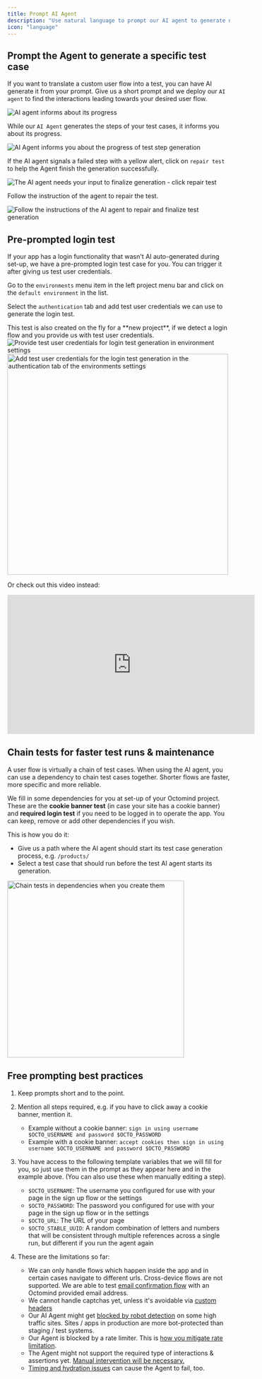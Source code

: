 ```yaml
---
title: Prompt AI Agent
description: "Use natural language to prompt our AI agent to generate new tests"
icon: "language"
---
```


## Prompt the Agent to generate a specific test case

If you want to translate a custom user flow into a test, you can have AI generate it from your prompt. Give us a short prompt and we deploy our `AI agent` to find the interactions leading towards your desired user flow.

<Frame caption="Create a new test case by prompting the AI agent, 07/2024">
  <img
    src="/images/build/create-test-prompting.png"
    alt="AI agent informs about its progress"
  />
</Frame>

While our `AI Agent` generates the steps of your test cases, it informs you about its progress.

<Frame caption="AI Agent informs about the progress of test step generation, 07/2024">
  <img
    src="/images/build/AI-Agent-generating-steps.png"
    alt="AI Agent informs you about the progress of test step generation"
  />
</Frame>

If the AI agent signals a failed step with a yellow alert, click on `repair test` to help the Agent finish the generation successfully.

<Frame caption="The AI agent needs help your input to finalize generation - click repair test, 05/2025">
  <img
    src="/images/build/repair-yellow-test.png"
    alt="The AI agent needs your input to finalize generation - click repair test"
  />
</Frame>

Follow the instruction of the agent to repair the test.

<Frame caption="Follow the instructions of the AI agent to repair and finalize test generation, 05/2025">
  <img
    src="/images/build/repair-mode.png"
    alt="Follow the instructions of the AI agent to repair and finalize test generation"
  />
</Frame>

## Pre-prompted login test

If your app has a login functionality that wasn't AI auto-generated during set-up, we have a pre-prompted login test case for you. You can trigger it after giving us test user credentials.

Go to the `environments` menu item in the left project menu bar and click on the `default environment` in the list.

Select the `authentication` tab and add test user credentials we can use to generate the login test.

<Tip>
This test is also created on the fly for a **new project**, if we detect a login flow and you provide us with test user credentials.

</Tip>

<div class="mt-8" />

<Frame caption="Provide test user credentials for login test generation in environment settings, 05/2025">
  <img
    src="/images/build/environments-default-settings.png"
    alt="Provide test user credentials for login test generation in environment settings"
  />
</Frame>

<div class="mt-8" />

<Frame caption="Add test user credentials for the login test generation in the authentication tab of the environments settings, 05/2025">
  <img
    src="/images/build/pre-prompted-login-test.png"
    alt="Add test user credentials for the login test generation in the authentication tab of the environments settings"
    width="500"
  />
</Frame>

Or check out this video instead:

<iframe
  width="560"
  height="315"
  src="https://www.youtube.com/embed/zUMeZ7sXdqc?si=a1nm8Pv_Hez3HNjK"
  title="YouTube video player"
  frameborder="0"
  allow="accelerometer; autoplay; clipboard-write; encrypted-media; gyroscope; picture-in-picture; web-share"
  referrerpolicy="strict-origin-when-cross-origin"
  allowfullscreen
></iframe>

## Chain tests for faster test runs & maintenance

A user flow is virtually a chain of test cases. When using the AI agent, you can use a dependency to chain test cases together. Shorter flows are faster, more specific and more reliable.

We fill in some dependencies for you at set-up of your Octomind project. These are the **cookie banner test** (in case your site has a cookie banner) and **required login test** if you need to be logged in to operate the app.
You can keep, remove or add other dependencies if you wish.

This is how you do it:

- Give us a path where the AI agent should start its test case generation process, e.g. `/products/`
- Select a test case that should run before the test AI agent starts its generation.

<Frame caption="Chain tests in dependencies when you create them, 08/2024">
  <img
    src="/images/build/define-dependency-new-test.png"
    alt="Chain tests in dependencies when you create them"
    width="400px"
  />
</Frame>

<div class="mt-8" />

## Free prompting best practices

1. Keep prompts short and to the point.
2. Mention all steps required, e.g. if you have to click away a cookie banner, mention it.

   - Example without a cookie banner: `sign in using username $OCTO_USERNAME and password $OCTO_PASSWORD`
   - Example with a cookie banner: `accept cookies then sign in using username $OCTO_USERNAME and password $OCTO_PASSWORD`

3. You have access to the following template variables that we will fill for you, so just use them in the prompt as they appear here and in the example above. (You can also use these when manually editing a step).

   - `$OCTO_USERNAME`: The username you configured for use with your page in the sign up flow or the settings
   - `$OCTO_PASSWORD`: The password you configured for use with your page in the sign up flow or in the settings
   - `$OCTO_URL`: The URL of your page
   - `$OCTO_STABLE_UUID`: A random combination of letters and numbers that will be consistent through multiple references across a single run, but different if you run the agent again

4. These are the limitations so far:

   - We can only handle flows which happen inside the app and in certain cases navigate to different urls. Cross-device flows are not supported. We are able to test [email confirmation flow](/advanced/email-flows.mdx) with an Octomind provided email address.
   - We cannot handle captchas yet, unless it's avoidable via [custom headers](/runtime/custom-headers)
   - Our AI Agent might get [blocked by robot detection](/advanced/octomind-bot) on some high traffic sites. Sites / apps in production are more bot-protected than staging / test systems.
   - Our Agent is blocked by a rate limiter. This is [how you mitigate rate limitation](/advanced/rate-limiting).
   - The Agent might not support the required type of interactions & assertions yet. [Manual intervention will be necessary.](/get-started/edit-test-case.mdx)
   - [Timing and hydration issues](/guides/agent-fails#timing-and-hydration-issues) can cause the Agent to fail, too.
